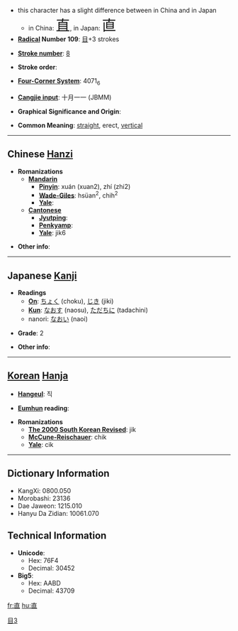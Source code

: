 *this character has a slight difference between in China and in Japan
**in China: <font size="6"><font lang="zh">直</font></font>, in Japan: <font size="6"><font lang="ja">直</font></font>
* '''[[Wiktionary:Chinese radical index| Radical]] Number 109''': [[Wiktionary:Chinese radical index 目|目]]+3 strokes

* '''[[Wiktionary:Chinese total strokes index|Stroke number]]''': [[Wiktionary:Chinese total strokes index 8|8]]

* '''Stroke order''': 

* '''[[Wiktionary:Chinese four corner index|Four-Corner System]]''': 4071<sub>6</sub>

* '''[[Wiktionary:Chinese Cangjie index|Cangjie input]]''': 十月一一 (JBMM)

* '''Graphical Significance and Origin''': 

* '''Common Meaning''': [[straight]], erect, [[vertical]]

----

== Chinese [[Hanzi]] ==

* '''Romanizations'''
** '''[[Mandarin]]'''
*** '''[[Pinyin]]''': xuán (xuan2), zhí (zhi2)
*** '''[[Wade-Giles]]''': hsüan<sup>2</sup>, chih<sup>2</sup>
*** '''[[Yale]]''': 
** '''[[Cantonese]]'''
*** '''[[Jyutping]]''':
*** '''[[Penkyamp]]''': 
*** '''[[Yale]]''': jik6

* '''Other info''': 

----

== Japanese [[Kanji]] ==

* '''Readings'''
** '''[[On]]''': [[ちょく]] (choku), [[じき]] (jiki)
** '''[[Kun]]''': [[なおす]] (naosu), [[ただちに]] (tadachini)
** nanori: [[なおい]] (naoi)

* '''Grade''': 2 [[Category:Grade 2 kanji|目3]]

* '''Other info''':  

----

== [[Korean]] [[Hanja]] ==

* '''[[Hangeul]]''': 직

* '''[[Eumhun]] reading''': 

* '''Romanizations'''
** '''[[The 2000 South Korean Revised Romanization|The 2000 South Korean Revised]]''': jik
** '''[[McCune-Reischauer]]''': chik
** '''[[Yale]]''': cik

----

== Dictionary Information ==

* KangXi: 0800.050
* Morobashi: 23136
* Dae Jaweon: 1215.010
* Hanyu Da Zidian: 10061.070

== Technical Information ==

* '''Unicode''':
** Hex: 76F4
** Decimal: 30452
* '''Big5''':
** Hex: AABD
** Decimal: 43709

[[fr:直]]
[[hu:直]]